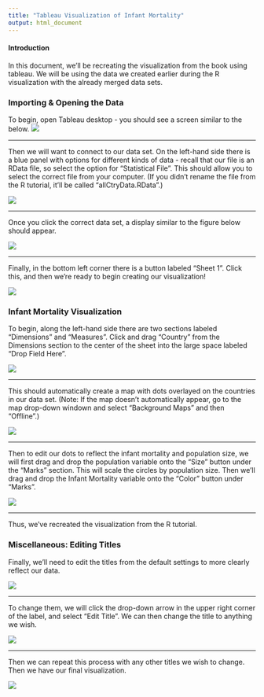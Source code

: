 ```yaml
---
title: "Tableau Visualization of Infant Mortality"
output: html_document
---
```


#### Introduction

In this document, we'll be recreating the visualization from the book using tableau. We will be using the data we created earlier during the R visualization with the already merged data sets.

### Importing & Opening the Data 
To begin, open Tableau desktop - you should see a screen similar to the below.
![](IM_simple_figures/open.png)

***
Then we will want to connect to our data set. On the left-hand side there is a blue panel with options for different kinds of data - recall that our file is an RData file, so select the option for "Statistical File". This should allow you to select the correct file from your computer. (If you didn't rename the file from the R tutorial, it'll be called "allCtryData.RData".)

![](IM_simple_figures/open_data.png)

***
Once you click the correct data set, a display similar to the figure below should appear.

![](IM_simple_figures/data.png)

***
Finally, in the bottom left corner there is a button labeled "Sheet 1". Click this, and then we're ready to begin creating our visualization!

![](IM_simple_figures/sheet.png)

### Infant Mortality Visualization

To begin, along the left-hand side there are two sections labeled "Dimensions" and "Measures". Click and drag "Country" from the Dimensions section to the center of the sheet into the large space labeled "Drop Field Here". 

![](IM_simple_figures/dim.png)

***
This should automatically create a map with dots overlayed on the countries in our data set. (Note: If the map doesn't automatically appear, go to the map drop-down windown and select "Background Maps" and then "Offline".)

![](IM_simple_figures/ctry.png)

***
Then to edit our dots to reflect the infant mortality and population size, we will first drag and drop the population variable onto the "Size" button under the "Marks" section. This will scale the circles by population size. Then we'll drag and drop the Infant Mortality variable onto the "Color" button under "Marks". 

![](IM_simple_figures/color_size.png)

***
Thus, we've recreated the visualization from the R tutorial.

### Miscellaneous: Editing Titles
Finally, we'll need to edit the titles from the default settings to more clearly reflect our data. 

![](IM_simple_figures/inc_title.png)

***
To change them, we will click the drop-down arrow in the upper right corner of the label, and select "Edit Title". We can then change the title to anything we wish.

![](IM_simple_figures/edit.png)

***
Then we can repeat this process with any other titles we wish to change. Then we have our final visualization.

![](IM_simple_figures/final.png)

